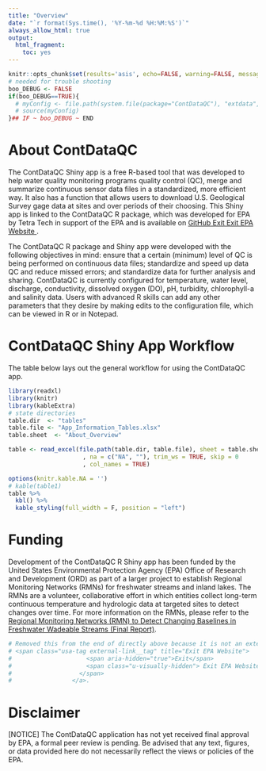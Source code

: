 ```yaml
---
title: "Overview"
date: "`r format(Sys.time(), '%Y-%m-%d %H:%M:%S')`"
always_allow_html: true
output:
  html_fragment:
    toc: yes
---
```


```r
knitr::opts_chunk$set(results='asis', echo=FALSE, warning=FALSE, message = FALSE, fig.align="center")
# needed for trouble shooting
boo_DEBUG <- FALSE
if(boo_DEBUG==TRUE){
  # myConfig <- file.path(system.file(package="ContDataQC"), "extdata", "config.ORIG.R")
  # source(myConfig)
}## IF ~ boo_DEBUG ~ END
```

# About ContDataQC

The ContDataQC Shiny app is a free R-based tool that was developed to help water quality monitoring programs quality control (QC), merge and summarize continuous sensor data files in a standardized, more efficient way. It also has a function that allows users to download U.S. Geological Survey gage data at sites and over periods of their choosing. This Shiny app is linked to the ContDataQC R package, which was developed for EPA by Tetra Tech in support of the EPA and is 
available on <a class="menu__link" href="https://github.com/USEPA/ContDataQC" target="_blank">GitHub<span class="usa-tag external-link__tag" title="Exit EPA Website">
                    <span aria-hidden="true">Exit</span>
                    <span class="u-visually-hidden"> Exit EPA Website</span>
                  </span>
                </a>.

The ContDataQC R package and Shiny app were developed with the following objectives in mind: ensure that a certain (minimum) level of QC is being performed on continuous data files; standardize and speed up data QC and reduce missed errors; and standardize data for further analysis and sharing. ContDataQC is currently configured for temperature, water level, discharge, conductivity, dissolved oxygen (DO), pH, turbidity, chlorophyll-a and salinity data. Users with advanced R skills can add any other parameters that they desire by making edits to the configuration file, which can be viewed in R or in Notepad.

# ContDataQC Shiny App Workflow

The table below lays out the general workflow for using the ContDataQC app.

```r
library(readxl)
library(knitr)
library(kableExtra)
# state directories
table.dir  <- "tables"
table.file <- "App_Information_Tables.xlsx"
table.sheet  <- "About_Overview"

table <- read_excel(file.path(table.dir, table.file), sheet = table.sheet
                     , na = c("NA", ""), trim_ws = TRUE, skip = 0
                     , col_names = TRUE)  

options(knitr.kable.NA = '')
# kable(table1)
table %>% 
  kbl() %>% 
  kable_styling(full_width = F, position = "left")
```

# Funding

Development of the ContDataQC R Shiny app has been funded by the United States 
Environmental Protection Agency (EPA) Office of Research and Development (ORD) as part of a larger project to establish Regional Monitoring Networks (RMNs) for freshwater streams and inland lakes. The RMNs are a volunteer, collaborative effort in which entities collect long-term continuous temperature and hydrologic data at targeted sites to detect changes 
over time. For more information on the RMNs, please refer to the 
<a class="menu__link" href="https://assessments.epa.gov/global/document/&deid=307973" target="_blank">Regional Monitoring Networks (RMN) to Detect Changing Baselines in Freshwater Wadeable Streams (Final Report)</a>.

```r

# Removed this from the end of directly above because it is not an external link
# <span class="usa-tag external-link__tag" title="Exit EPA Website">
#                     <span aria-hidden="true">Exit</span>
#                     <span class="u-visually-hidden"> Exit EPA Website</span>
#                   </span>
#                 </a>.
```

# Disclaimer

[NOTICE] The ContDataQC application has not yet received final approval by EPA, a formal peer review is pending. Be advised that any text, figures, or data provided here do not necessarily reflect the views or policies of the EPA.
